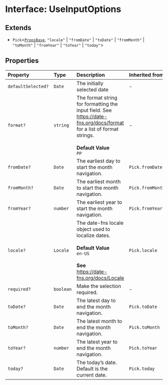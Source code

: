 # Interface: UseInputOptions

## Extends

- `Pick`\<[`PropsBase`](/api/latest/interfaces/PropsBase.mdx), `"locale"` \| `"fromDate"` \| `"toDate"` \| `"fromMonth"` \| `"toMonth"` \| `"fromYear"` \| `"toYear"` \| `"today"`\>

## Properties

| Property | Type | Description | Inherited from |
| :------ | :------ | :------ | :------ |
| `defaultSelected?` | `Date` | The initially selected date | - |
| `format?` | `string` | The format string for formatting the input field. See<br />https://date-fns.org/docs/format for a list of format strings.<br /><br />**Default Value**<br />` PP ` | - |
| `fromDate?` | `Date` | The earliest day to start the month navigation. | `Pick.fromDate` |
| `fromMonth?` | `Date` | The earliest month to start the month navigation. | `Pick.fromMonth` |
| `fromYear?` | `number` | The earliest year to start the month navigation. | `Pick.fromYear` |
| `locale?` | `Locale` | The date-fns locale object used to localize dates.<br /><br />**Default Value**<br />` en-US `<br /><br />**See**<br />https://date-fns.org/docs/Locale | `Pick.locale` |
| `required?` | `boolean` | Make the selection required. | - |
| `toDate?` | `Date` | The latest day to end the month navigation. | `Pick.toDate` |
| `toMonth?` | `Date` | The latest month to end the month navigation. | `Pick.toMonth` |
| `toYear?` | `number` | The latest year to end the month navigation. | `Pick.toYear` |
| `today?` | `Date` | The today’s date. Default is the current date. | `Pick.today` |
